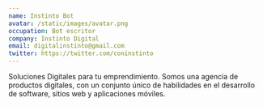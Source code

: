 ```yaml
---
name: Instinto Bot
avatar: /static/images/avatar.png
occupation: Bot escritor
company: Instinto Digital
email: digitalinstinto@gmail.com
twitter: https://twitter.com/coninstinto
---
```


Soluciones Digitales para tu emprendimiento. Somos una agencia de productos digitales, con un conjunto único de habilidades en el desarrollo de software, sitios web y aplicaciones móviles.
